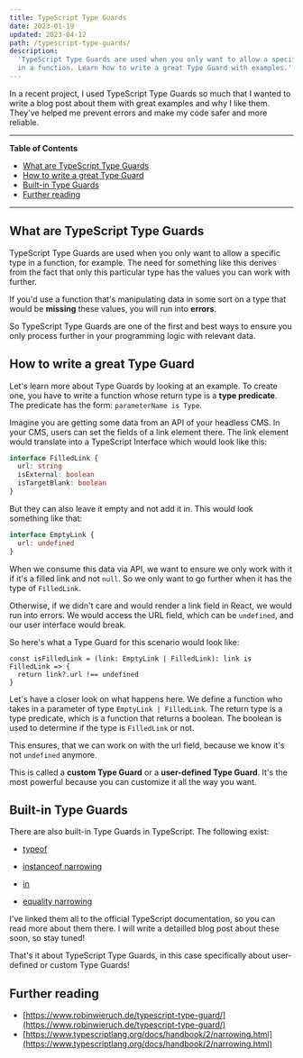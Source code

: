 ```yaml
---
title: TypeScript Type Guards
date: 2023-01-19
updated: 2023-04-12
path: /typescript-type-guards/
description:
  'TypeScript Type Guards are used when you only want to allow a specific type
  in a function. Learn how to write a great Type Guard with examples.'
---
```


In a recent project, I used TypeScript Type Guards so much that I wanted to
write a blog post about them with great examples and why I like them. They've
helped me prevent errors and make my code safer and more reliable.

---

**Table of Contents**

- [What are TypeScript Type Guards](#what-are-typescript-type-guards)
- [How to write a great Type Guard](#how-to-write-a-great-type-guard)
- [Built-in Type Guards](#built-in-type-guards)
- [Further reading](#further-reading)

---

## What are TypeScript Type Guards <a name="what-are-typescript-type-guards"></a>

TypeScript Type Guards are used when you only want to allow a specific type in a
function, for example. The need for something like this derives from the fact
that only this particular type has the values you can work with further.

If you'd use a function that's manipulating data in some sort on a type that
would be **missing** these values, you will run into **errors**.

So TypeScript Type Guards are one of the first and best ways to ensure you only
process further in your programming logic with relevant data.

## How to write a great Type Guard <a name="how-to-write-a-great-type-guard"></a>

Let's learn more about Type Guards by looking at an example. To create one, you
have to write a function whose return type is a **type predicate**. The
predicate has the form: `parameterName is Type`.

Imagine you are getting some data from an API of your headless CMS. In your CMS,
users can set the fields of a link element there. The link element would
translate into a TypeScript Interface which would look like this:

```typescript
interface FilledLink {
  url: string
  isExternal: boolean
  isTargetBlank: boolean
}
```

But they can also leave it empty and not add it in. This would look something
like that:

```typescript
interface EmptyLink {
  url: undefined
}
```

When we consume this data via API, we want to ensure we only work with it if
it's a filled link and not `null`. So we only want to go further when it has the
type of `FilledLink`.

Otherwise, if we didn't care and would render a link field in React, we would
run into errors. We would access the URL field, which can be `undefined`, and
our user interface would break.

So here's what a Type Guard for this scenario would look like:

```tsx
const isFilledLink = (link: EmptyLink | FilledLink): link is FilledLink => {
  return link?.url !== undefined
}
```

Let's have a closer look on what happens here. We define a function who takes in
a parameter of type `EmptyLink | FilledLink`. The return type is a type
predicate, which is a function that returns a boolean. The boolean is used to
determine if the type is `FilledLink` or not.

This ensures, that we can work on with the url field, because we know it's not
`undefined` anymore.

This is called a **custom Type Guard** or a **user-defined Type Guard**. It's
the most powerful because you can customize it all the way you want.

## Built-in Type Guards <a name="built-in-type-guards"></a>

There are also built-in Type Guards in TypeScript. The following exist:

- [typeof](https://www.typescriptlang.org/docs/handbook/2/narrowing.html#typeof-type-guards)
- [instanceof narrowing](https://www.typescriptlang.org/docs/handbook/2/narrowing.html#instanceof-narrowing)

- [in](https://www.typescriptlang.org/docs/handbook/2/narrowing.html#the-in-operator-narrowing)

- [equality narrowing](https://www.typescriptlang.org/docs/handbook/2/narrowing.html#equality-narrowing)

I've linked them all to the official TypeScript documentation, so you can read
more about them there. I will write a detailled blog post about these soon, so
stay tuned!

That's it about TypeScript Type Guards, in this case specifically about
user-defined or custom Type Guards!

## Further reading <a name="further-reading"></a>

- [https://www.robinwieruch.de/typescript-type-guard/](https://www.robinwieruch.de/typescript-type-guard/)
- [https://www.typescriptlang.org/docs/handbook/2/narrowing.html](https://www.typescriptlang.org/docs/handbook/2/narrowing.html)
